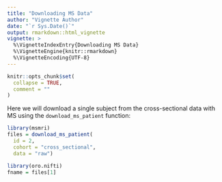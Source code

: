 ```yaml
---
title: "Downloading MS Data"
author: "Vignette Author"
date: "`r Sys.Date()`"
output: rmarkdown::html_vignette
vignette: >
  %\VignetteIndexEntry{Downloading MS Data}
  %\VignetteEngine{knitr::rmarkdown}
  %\VignetteEncoding{UTF-8}
---
```


```r
knitr::opts_chunk$set(
  collapse = TRUE,
  comment = ""
)
```

Here we will download a single subject from the cross-sectional data with MS using the `download_ms_patient` function:

```r
library(msmri)
files = download_ms_patient(
  id = 2, 
  cohort = "cross_sectional",
  data = "raw")
```


```r
library(oro.nifti)
fname = files[1]
```

